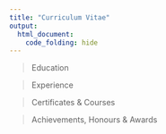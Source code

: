```yaml
---
title: "Curriculum Vitae"
output:
  html_document:
    code_folding: hide
---
```

>  <i class="fa fa-graduation-cap"aria-hidden="true"></i> Education


>  <i class="fa fa-briefcase" aria-hidden="true"></i> Experience 


>  <i class="fa fa-certificate" aria-hidden="true"></i> Certificates & Courses 


>  <i class="fa fa-trophy" aria-hidden="true"></i> Achievements, Honours & Awards






